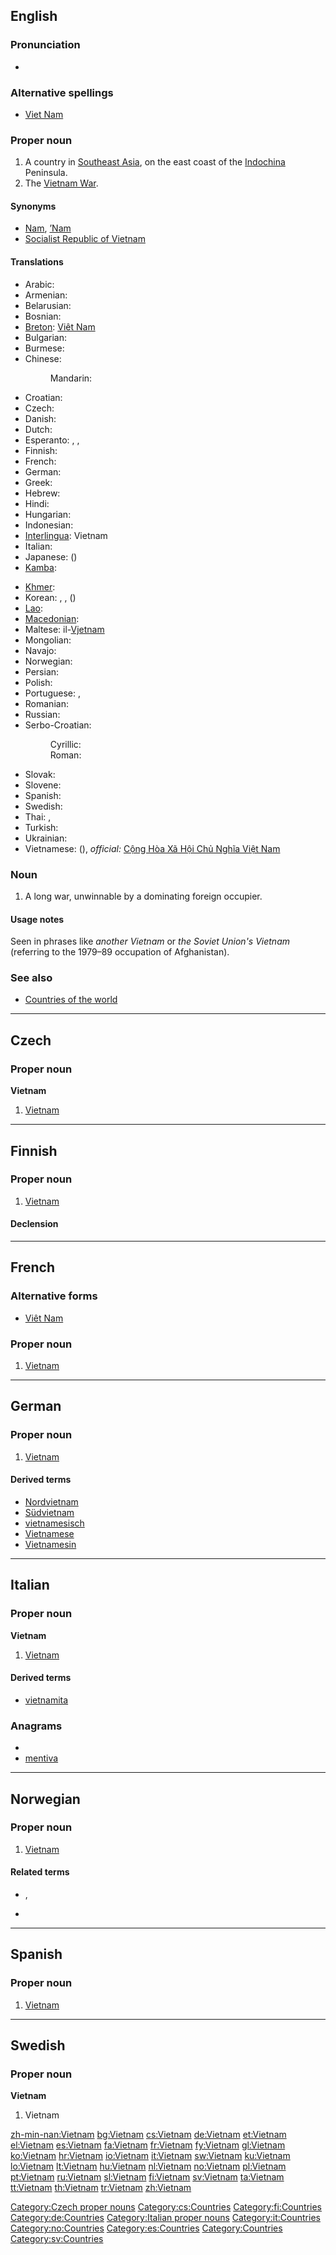 {{also|Viet Nam|Việt Nam}}
==English==
{{wikipedia}}

===Pronunciation===
* {{rhymes|æm|ɑːm}}

===Alternative spellings===
* [[Viet Nam]]

===Proper noun===
{{en-proper noun}}

# A country in [[Southeast Asia]], on the east coast of the [[Indochina]] Peninsula.
# The [[w:Vietnam War|Vietnam War]].

====Synonyms====
* [[Nam]], [['Nam|’Nam]]
* [[Socialist Republic of Vietnam]]

====Translations====
{{trans-top|country in Southeast Asia}}
* Arabic: {{t-|ar|فيتنام|m|tr=fitnaam}}
* Armenian: {{t-|hy|Վիետնամ|tr=Vietnam}}
* Belarusian: {{t|be|В'етнам|m|tr=V’jetnám|xs=Belarusian}}
* Bosnian: {{t-|bs|Vijetnam|m}}
* [[Breton]]: [[Viêt Nam]]
* Bulgarian: {{t+|bg|Виетнам|m|tr=Vietnám}}
* Burmese: {{t|my|ဗီယက်နမ်|sc=Mymr|xs=Burmese}}
* Chinese:
*: Mandarin: {{t-|cmn|越南|tr=Yuènán|sc=Hani}}
* Croatian: {{t+|hr|Vijetnam|m}}
* Czech: {{t+|cs|Vietnam|m}}
* Danish: {{t-|da|Vietnam}}
* Dutch: {{t+|nl|Vietnam}}
* Esperanto: {{t-|eo|Vjetnamio|xs=Esperanto}}, {{t-|eo|Vjet-Namo|xs=Esperanto}}, {{t-|eo|Vjetnamo|xs=Esperanto}}
* Finnish: {{t+|fi|Vietnam}}
* French: {{t+|fr|Viêt Nam|m}}
* German: {{t+|de|Vietnam|n}}
* Greek: {{t+|el|Βιετνάμ|n|tr=Vietnám}}
* Hebrew: {{t|he|וייטנאם}}
* Hindi: {{t|hi|वियतनाम|tr=viyatnām|xs=Hindi}}
* Hungarian: {{t+|hu|Vietnam}}
* Indonesian: {{t-|id|Vietnam|xs=Indonesian}}
* [[Interlingua]]: Vietnam
* Italian: {{t+|it|Vietnam}}
* Japanese: {{t+|ja|ベトナム|tr=Betonamu}} ({{t+|ja|越南}})
* [[Kamba]]: {{tø|kam|Vietnam}}
{{trans-mid}}
* [[Khmer]]: {{t-|km|ប្រទេសវៀតណាម|tr=bprədtēh wīət nām|sc=Khmr|xs=Khmer}}
* Korean: {{t+|ko|베트남|tr=Beteunam|sc=Hang}},  {{t|ko|윁남|tr=Wennam|sc=Hang}},  {{t|ko|월남|tr=Wollam|sc=Hang}} ({{t+|ko|越南|sc=Hani}})
* [[Lao]]: {{t+|lo|ຫວຽດນາມ|tr=wiat-naam|sc=Laoo|xs=Lao}}
* [[Macedonian]]: {{t+|mk|Виетнам|m|tr=Víetnam}}
* Maltese: il-[[Vjetnam]]
* Mongolian: {{t|mn|Вьетнам|tr=V’jetnám|sc=Cyrl}}
* Navajo: {{tø|nv|Biʼednam}}
* Norwegian: {{t+|no|Vietnam}}
* Persian: {{t+|fa|ویتنام|xs=Persian}}
* Polish: {{t+|pl|Wietnam|m}}
* Portuguese: {{t|pt|Vietname|m}} {{qualifier|Portugal}}, {{t|pt|Vietnã|m}} {{qualifier|Brazil}}
* Romanian: {{t-|ro|Vietnam|n}}
* Russian: {{t+|ru|Вьетнам|m|tr=V’jetnám}}
* Serbo-Croatian:
*: Cyrillic: {{t|sh|Вијетнам|m|alt=Ви̏јетнам}}
*: Roman: {{t|sh|Vijetnam|m|alt=Vȉjetnam}}
* Slovak: {{t|sk|Vietnam|m}}
* Slovene: {{t|sl|Vietnam|m}}
* Spanish: {{t+|es|Vietnam|m}}
* Swedish: {{t+|sv|Vietnam}}
* Thai: {{t|th|ประเทศเวียดนาม|tr=bpràtêt wîatnaam}},  {{t|th|เวียดนาม|tr=wîatnaam}}
* Turkish: {{t+|tr|Vietnam}}
* Ukrainian: {{t+|uk|В'єтнам|m|tr=V’jetnám|xs=Ukrainian}}
* Vietnamese: {{t+|vi|Việt Nam|xs=Vietnamese}} ({{t+|vi|越南|sc=Hani|xs=Vietnamese}}), ''official:'' [[w:vi:Việt Nam|Cộng Hòa Xã Hội Chủ Nghĩa Việt Nam]]
{{trans-bottom}}

===Noun===
{{en-noun}}

# A long war, unwinnable by a dominating foreign occupier.

====Usage notes====
Seen in phrases like ''another Vietnam'' or ''the Soviet Union's Vietnam'' (referring to the 1979–89 occupation of Afghanistan).

===See also===
* [[Appendix:Countries of the world|Countries of the world]]

----

==Czech==

===Proper noun===
'''Vietnam''' {{m}}

# [[#English|Vietnam]]

[[Category:Czech proper nouns]]
[[Category:cs:Countries]]

----

==Finnish==
{{wikipedia|lang=fi}}

===Proper noun===
{{infl|fi|proper noun}}

# [[#English|Vietnam]]

====Declension====
{{fi-decl-tuoli|Vietnam|np=1}}

[[Category:fi:Countries]]

----

==French==

===Alternative forms===
* {{qualifier|rare or obsolete}} [[Viêt Nam]]

===Proper noun===
{{infl|fr|proper noun|g=m}}

# [[#English|Vietnam]]

----

==German==
{{wikipedia|lang=de}}

===Proper noun===
{{infl|de|proper noun|g=n}}

# [[#English|Vietnam]]

====Derived terms====
* [[Nordvietnam]]
* [[Südvietnam]]
* [[vietnamesisch]]
* [[Vietnamese]]
* [[Vietnamesin]]

[[Category:de:Countries]]

----

==Italian==
{{wikipedia|lang=it}}

===Proper noun===
'''Vietnam''' {{m}}

# [[#English|Vietnam]]

====Derived terms====
* [[vietnamita]]

===Anagrams===
* {{alphagram|aeimntv}}
* [[mentiva#Italian|mentiva]]

[[Category:Italian proper nouns]]
[[Category:it:Countries]]

----

==Norwegian==

===Proper noun===
{{infl|no|proper noun}}

# [[#English|Vietnam]]

====Related terms====
* {{l-nb|vietnameser}}, {{l-nn|vietnamesar}}
* {{l|no|vietnamesisk}}

[[Category:no:Countries]]

----

==Spanish==
{{wikipedia|lang=es}}

===Proper noun===
{{es-proper noun|m}}

# [[#English|Vietnam]]

[[Category:es:Countries]]

----

==Swedish==

===Proper noun===
'''Vietnam'''

# Vietnam

[[Category:Countries]]
[[Category:sv:Countries]]

[[zh-min-nan:Vietnam]]
[[bg:Vietnam]]
[[cs:Vietnam]]
[[de:Vietnam]]
[[et:Vietnam]]
[[el:Vietnam]]
[[es:Vietnam]]
[[fa:Vietnam]]
[[fr:Vietnam]]
[[fy:Vietnam]]
[[gl:Vietnam]]
[[ko:Vietnam]]
[[hr:Vietnam]]
[[io:Vietnam]]
[[it:Vietnam]]
[[sw:Vietnam]]
[[ku:Vietnam]]
[[lo:Vietnam]]
[[lt:Vietnam]]
[[hu:Vietnam]]
[[nl:Vietnam]]
[[no:Vietnam]]
[[pl:Vietnam]]
[[pt:Vietnam]]
[[ru:Vietnam]]
[[sl:Vietnam]]
[[fi:Vietnam]]
[[sv:Vietnam]]
[[ta:Vietnam]]
[[tt:Vietnam]]
[[th:Vietnam]]
[[tr:Vietnam]]
[[zh:Vietnam]]